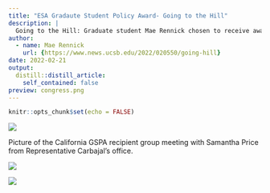 ```yaml
---
title: "ESA Gradaute Student Policy Award- Going to the Hill"
description: |
  Going to the Hill: Graduate student Mae Rennick chosen to receive award from the Ecological Society of America.
author:
  - name: Mae Rennick
    url: {https://www.news.ucsb.edu/2022/020550/going-hill}
date: 2022-02-21
output:
  distill::distill_article:
    self_contained: false
preview: congress.png
---
```


```r
knitr::opts_chunk$set(echo = FALSE)

```

![](images/congress.png)

Picture of the California GSPA recipient group meeting with Samantha Price from Representative Carbajal's office.

![](images/article-02.jpg)

![](images/article_2-02.png)
